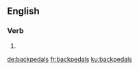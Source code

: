 ==English==

===Verb===
{{head|en|verb form}}

# {{en-third-person singular of|backpedal}}

[[de:backpedals]]
[[fr:backpedals]]
[[ku:backpedals]]